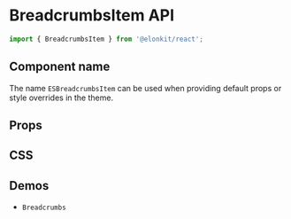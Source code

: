 
<Meta title="Components API/BreadcrumbsItem" />

# BreadcrumbsItem API

```js
import { BreadcrumbsItem } from '@elonkit/react';
```

## Component name

The name `ESBreadcrumbsItem` can be used when providing default props or style overrides in the theme.

## Props

<TableInterface name="BreadcrumbsItemProps" variant="props" />

## CSS

<TableInterface name="BreadcrumbsItemClasses" variant="css" />

## Demos

<ul>
  <li>
    <LinkTo kind="components-breadcrumbs" story="demo">
      <code>Breadcrumbs</code>
    </LinkTo>
  </li>
</ul>
